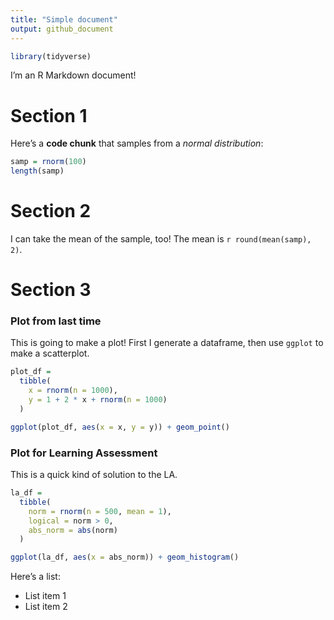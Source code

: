 ```yaml
---
title: "Simple document"
output: github_document
---
```


```r
library(tidyverse)
```

I'm an R Markdown document! 

# Section 1

Here's a **code chunk** that samples from 
a _normal distribution_:

```r
samp = rnorm(100)
length(samp)
```

# Section 2

I can take the mean of the sample, too!
The mean is `r round(mean(samp), 2)`.

# Section 3

### Plot from last time

This is going to make a plot! First I generate a dataframe, then use `ggplot` to make a scatterplot.  

```r
plot_df = 
  tibble(
    x = rnorm(n = 1000),
    y = 1 + 2 * x + rnorm(n = 1000)
  )

ggplot(plot_df, aes(x = x, y = y)) + geom_point()
```

### Plot for Learning Assessment

This is a quick kind of solution to the LA.

```r
la_df = 
  tibble(
    norm = rnorm(n = 500, mean = 1),
    logical = norm > 0,
    abs_norm = abs(norm)
  )

ggplot(la_df, aes(x = abs_norm)) + geom_histogram()
```

Here's a list:

* List item 1
* List item 2
